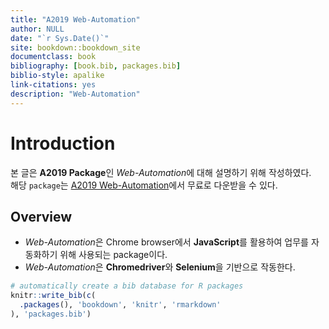 --- 
title: "A2019 Web-Automation"
author: NULL
date: "`r Sys.Date()`"
site: bookdown::bookdown_site
documentclass: book
bibliography: [book.bib, packages.bib]
biblio-style: apalike
link-citations: yes
description: "Web-Automation"
---

# Introduction

본 글은 **A2019 Package**인 *Web-Automation*에 대해 설명하기 위해 작성하였다.  
해당 `package`는 [A2019 Web-Automation](https://botstore.automationanywhere.com/bot/a2019-web-automation-package/)에서 무료로 다운받을 수 있다. 

## Overview

* *Web-Automation*은 Chrome browser에서 **JavaScript**를 활용하여 업무를 자동화하기 위해 사용되는 package이다.
* *Web-Automation*은 **Chromedriver**와 **Selenium**을 기반으로 작동한다. 




```{r include=FALSE}
# automatically create a bib database for R packages
knitr::write_bib(c(
  .packages(), 'bookdown', 'knitr', 'rmarkdown'
), 'packages.bib')
```

